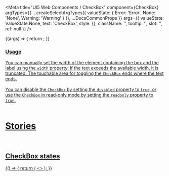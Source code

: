 
<Meta
  title="UI5 Web Components / CheckBox"
  component={CheckBox}
  argTypes={{
    ...createSelectArgTypes({
      valueState: {
        Error: 'Error',
        None: 'None',
        Warning: 'Warning'
      }
    }),
    ...DocsCommonProps
  }}
  args={{
    valueState: ValueState.None,
    text: 'CheckBox',
    style: {},
    className: '',
    tooltip: '',
    slot: '',
    ref: null
  }}
/>

<DocsHeader />

<Canvas>
  <Story name="Default">
    {(args) => {
      return <CheckBox {...args} />;
    }}
  </Story>
</Canvas>

<ArgsTable story="." />
<div
  style={{
    fontFamily: 'var(--sapFontFamily)',
    fontSize: 'var(--sapFontSize)',
    color: 'var(--sapTextColor)'
  }}
>
  <h3 id="usage" tabindex="-1">
    <a aria-hidden="true" href="#usage" tabindex="-1" target="_self" class="css-yi0p10" />
    Usage
  </h3>
  You can manually set the width of the element containing the box and the label using the <code>width</code> property. If
  the text exceeds the available width, it is truncated. The touchable area for toggling the <code>CheckBox</code> ends where
  the text ends. <br />
  <br />
  You can disable the <code>CheckBox</code> by setting the <code>disabled</code> property to <code>true</code>, or use the
  <code>CheckBox</code> in read-only mode by setting the <code>readonly</code> property to <code>true</code>.
</div>

<br />

# Stories

<br />

## CheckBox states

<Canvas>
  <Story name="CheckBox states">
    {() => {
      return (
        <>
          <CheckBox text="Error" value-state={ValueState.Error} />
          <CheckBox text="Warning" value-state={ValueState.Warning} />
          <CheckBox text="Disabled" disabled checked />
          <CheckBox text="Readonly" readonly checked />
          <CheckBox text="Error disabled" disabled value-state={ValueState.Error} checked />
          <CheckBox text="Warning disabled " disabled value-state={ValueState.Warning} checked />
          <CheckBox text="Error readonly" readonly value-state={ValueState.Error} checked />
          <CheckBox text="Warning readonly" readonly value-state={ValueState.Warning} checked />
        </>
      );
    }}
  </Story>
</Canvas>
